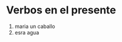 
# Verbos en el presente
1. maria <In root="tener" answer="tiene"/> un caballo
2. esra <In root="beber" answer="bebe" /> agua
